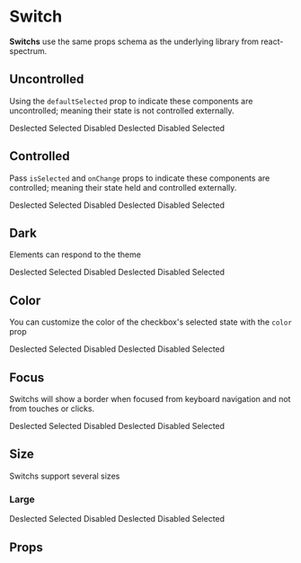 
<Meta title="Components/Switch" component={OriginalSwitch} />

# Switch

**Switchs** use the same props schema as the underlying library from react-spectrum.

## Uncontrolled

Using the `defaultSelected` prop to indicate these components are uncontrolled; meaning their state is not controlled externally.

<Canvas>
  <Story name="Uncontrolled Deselected">
    <Switch>Deslected</Switch>
  </Story>
  <Story name="Uncontrolled Selected">
    <Switch defaultSelected>Selected</Switch>
  </Story>
  <Story name="Uncontrolled Disabled Deselected">
    <Switch isDisabled>Disabled Deslected</Switch>
  </Story>
  <Story name="Uncontrolled Disabled Selected">
    <Switch isDisabled defaultSelected>
      Disabled Selected
    </Switch>
  </Story>
</Canvas>

## Controlled

Pass `isSelected` and `onChange` props to indicate these components are controlled; meaning their state held and controlled externally.

<Canvas>
  <Story name="Controlled Deselected">
    <Switch isSelected={false} onChange={noop}>
      Deslected
    </Switch>
  </Story>
  <Story name="Controlled Selected">
    <Switch isSelected onChange={noop}>
      Selected
    </Switch>
  </Story>
  <Story name="Controlled Disabled Deselected">
    <Switch isDisabled isSelected={false} onChange={noop}>
      Disabled Deslected
    </Switch>
  </Story>
  <Story name="Controlled Disabled Selected">
    <Switch isDisabled isSelected onChange={noop}>
      Disabled Selected
    </Switch>
  </Story>
</Canvas>

## Dark

Elements can respond to the theme

<Canvas theme="dark">
  <Story name="Dark Themed Uncontrolled Deselected">
    <Switch theme="dark">Deslected</Switch>
  </Story>
  <Story name="Dark Themed Uncontrolled Selected">
    <Switch theme="dark" defaultSelected>
      Selected
    </Switch>
  </Story>
  <Story name="Dark Themed Uncontrolled Disabled Deselected">
    <Switch theme="dark" isDisabled>
      Disabled Deslected
    </Switch>
  </Story>
  <Story name="Dark Themed Uncontrolled Disabled Selected">
    <Switch theme="dark" isDisabled defaultSelected>
      Disabled Selected
    </Switch>
  </Story>
</Canvas>

## Color

You can customize the color of the checkbox's selected state with the `color` prop

<Canvas>
  <Story name="Color Deselected">
    <Switch color={colors.green.base}>Deslected</Switch>
  </Story>
  <Story name="Color Selected">
    <Switch color={colors.green.base} defaultSelected>
      Selected
    </Switch>
  </Story>
  <Story name="Color Disabled Deselected">
    <Switch color={colors.green.base} isDisabled>
      Disabled Deslected
    </Switch>
  </Story>
  <Story name="Color Disabled Selected">
    <Switch color={colors.green.base} isDisabled defaultSelected>
      Disabled Selected
    </Switch>
  </Story>
</Canvas>

## Focus

Switchs will show a border when focused from keyboard navigation and not from touches or clicks.

<Canvas>
  <Story name="Focus Deselected">
    <Switch isFocusVisible>Deslected</Switch>
  </Story>
  <Story name="Focus Selected">
    <Switch isFocusVisible defaultSelected>
      Selected
    </Switch>
  </Story>
  <Story name="Focus Disabled Deselected">
    <Switch isFocusVisible isDisabled>
      Disabled Deslected
    </Switch>
  </Story>
  <Story name="Focus Disabled Selected">
    <Switch isFocusVisible isDisabled defaultSelected>
      Disabled Selected
    </Switch>
  </Story>
</Canvas>

## Size

Switchs support several sizes

### Large

<Canvas>
  <Story name="Large, Deselected">
    <Switch size="large">Deslected</Switch>
  </Story>
  <Story name="Large, Selected">
    <Switch size="large" defaultSelected>
      Selected
    </Switch>
  </Story>
  <Story name="Large, Disabled Deselected">
    <Switch size="large" isDisabled>
      Disabled Deslected
    </Switch>
  </Story>
  <Story name="Large, Disabled Selected">
    <Switch size="large" isDisabled defaultSelected>
      Disabled Selected
    </Switch>
  </Story>
</Canvas>

## Props

<ArgsTable of="." />
